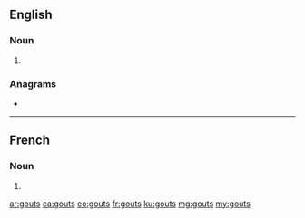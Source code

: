 ==English==

===Noun===
{{head|en|noun plural form}}

# {{plural of|gout|lang=en}}

===Anagrams===
* {{l|en|gusto}}

----

==French==

===Noun===
{{head|fr|noun plural form|g=m}}

# {{plural of|gout|lang=fr}}

[[ar:gouts]]
[[ca:gouts]]
[[eo:gouts]]
[[fr:gouts]]
[[ku:gouts]]
[[mg:gouts]]
[[my:gouts]]